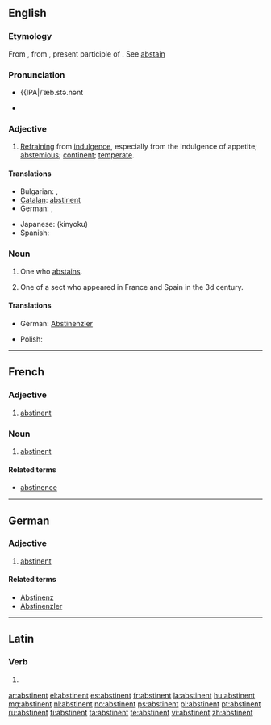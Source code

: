 ==English==

===Etymology===
From {{etyl|fro}} {{term|abstinent|lang=fro}}, from {{etyl|la}} {{term|abstinens|abstinēns|lang=la}}, present participle of {{term|abstineo|abstineō|lang=la}}. See [[abstain]]

===Pronunciation===
* {{a|US}} {{IPA|/ˈæb.stə.nənt
* {{audio|en-us-abstinent.ogg|Audio (US)}}

===Adjective===
{{en-adj}}

# [[refraining|Refraining]] from [[indulgence]], especially from the indulgence of appetite; [[abstemious]]; [[continent]]; [[temperate]].
#: {{rfquotek|Beaumont and Fletcher}}

====Translations====
{{trans-top|refraining from indulgence}}
* Bulgarian: {{t|bg|въздържан}},  {{t+|bg|умерен}}
* [[Catalan]]: [[abstinent#Catalan|abstinent]]
* German: {{t-|de|abstinent}} {{gloss|mostly when referring to alcohol or smoking}}, {{t+|de|enthaltsam}} {{gloss|sexually abstinent, celibate}}
{{trans-mid}}
* Japanese: {{t|ja|禁欲}} (kinyoku)
* Spanish: {{t-|es|abstinente}}
{{trans-bottom}}

===Noun===
{{en-noun}}

# One who [[abstain]]s.
# {{context|ecclesiastical history}} One of a sect who appeared in France and Spain in the 3d century.

====Translations====
{{trans-top|one who abstains}}
* German: [[Abstinenzler]] {{m}} {{qualifier|often pejorative}}
{{trans-mid}}
* Polish: {{t+|pl|abstynent|m}} {{qualifier|often associated with alcohol}}
{{trans-bottom}}

----

==French==

===Adjective===
{{fr-adj|f=abstinente}}

# [[abstinent#English|abstinent]]

===Noun===
{{fr-noun|m}}

# [[abstinent#English|abstinent]]

====Related terms====
* [[abstinence#French|abstinence]]

----

==German==

===Adjective===
{{de-adj|comparative=abstinenter|superlative=abstinentesten}}

# [[abstinent#English|abstinent]]

====Related terms====
* [[Abstinenz]]
* [[Abstinenzler]]

----

==Latin==

===Verb===
{{la-verb-form|abstinent}}

# {{conjugation of|abstineo|abstineō|3|p|pres|act|ind|lang=la}}

[[ar:abstinent]]
[[el:abstinent]]
[[es:abstinent]]
[[fr:abstinent]]
[[la:abstinent]]
[[hu:abstinent]]
[[mg:abstinent]]
[[nl:abstinent]]
[[no:abstinent]]
[[ps:abstinent]]
[[pl:abstinent]]
[[pt:abstinent]]
[[ru:abstinent]]
[[fi:abstinent]]
[[ta:abstinent]]
[[te:abstinent]]
[[vi:abstinent]]
[[zh:abstinent]]